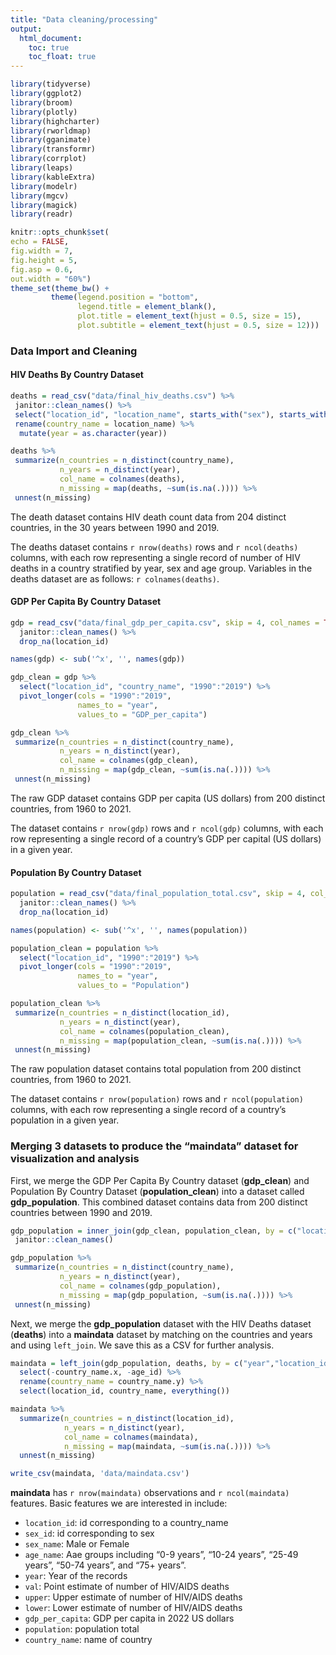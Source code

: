 ```yaml
---
title: "Data cleaning/processing"
output: 
  html_document:
    toc: true
    toc_float: true
--- 
```


```r
library(tidyverse)
library(ggplot2)
library(broom)
library(plotly)
library(highcharter)
library(rworldmap)
library(gganimate)
library(transformr)
library(corrplot)
library(leaps)
library(kableExtra)
library(modelr)
library(mgcv)
library(magick)
library(readr)

knitr::opts_chunk$set(
echo = FALSE,
fig.width = 7,
fig.height = 5,
fig.asp = 0.6,
out.width = "60%")
theme_set(theme_bw() +
         theme(legend.position = "bottom",
               legend.title = element_blank(),
               plot.title = element_text(hjust = 0.5, size = 15),
               plot.subtitle = element_text(hjust = 0.5, size = 12)))
```

### Data Import and Cleaning



#### HIV Deaths By Country Dataset

```r
deaths = read_csv("data/final_hiv_deaths.csv") %>%
 janitor::clean_names() %>%
 select("location_id", "location_name", starts_with("sex"), starts_with("age"), "year", "val", "upper", "lower") %>%
 rename(country_name = location_name) %>% 
  mutate(year = as.character(year))

deaths %>%
 summarize(n_countries = n_distinct(country_name),
           n_years = n_distinct(year),
           col_name = colnames(deaths),
           n_missing = map(deaths, ~sum(is.na(.)))) %>%
 unnest(n_missing)
```

The death dataset contains HIV death count data from 204 distinct countries, in the 30 years between 1990 and 2019.

The deaths dataset contains `r nrow(deaths)` rows and `r ncol(deaths)` columns, with each row representing a single record of number of HIV deaths in a country stratified by year, sex and age group. Variables in the deaths dataset are as follows: `r colnames(deaths)`. 


#### GDP Per Capita By Country Dataset

```r
gdp = read_csv("data/final_gdp_per_capita.csv", skip = 4, col_names = TRUE) %>% 
  janitor::clean_names() %>% 
  drop_na(location_id) 

names(gdp) <- sub('^x', '', names(gdp))

gdp_clean = gdp %>%  
  select("location_id", "country_name", "1990":"2019") %>% 
  pivot_longer(cols = "1990":"2019",
               names_to = "year",
               values_to = "GDP_per_capita") 

gdp_clean %>%
 summarize(n_countries = n_distinct(country_name),
           n_years = n_distinct(year),
           col_name = colnames(gdp_clean),
           n_missing = map(gdp_clean, ~sum(is.na(.)))) %>%
 unnest(n_missing)
```
The raw GDP dataset contains GDP per capita (US dollars) from 200 distinct countries, from 1960 to 2021. 

The dataset contains `r nrow(gdp)` rows and `r ncol(gdp)` columns, with each row representing a single record of a country's GDP per capital (US dollars) in a given year. 


#### Population By Country Dataset
```r
population = read_csv("data/final_population_total.csv", skip = 4, col_names = TRUE)  %>% 
  janitor::clean_names() %>% 
  drop_na(location_id) 

names(population) <- sub('^x', '', names(population))

population_clean = population %>%  
  select("location_id", "1990":"2019") %>% 
  pivot_longer(cols = "1990":"2019",
               names_to = "year",
               values_to = "Population") 

population_clean %>%
 summarize(n_countries = n_distinct(location_id),
           n_years = n_distinct(year),
           col_name = colnames(population_clean),
           n_missing = map(population_clean, ~sum(is.na(.)))) %>%
 unnest(n_missing)
```

The raw population dataset contains total population from 200 distinct countries, from 1960 to 2021. 

The dataset contains `r nrow(population)` rows and `r ncol(population)` columns, with each row representing a single record of a country's population in a given year. 



### Merging 3 datasets to produce the "maindata" dataset for visualization and analysis

First, we merge the GDP Per Capita By Country dataset (**gdp_clean**) and Population By Country Dataset (**population_clean**) into a dataset called **gdp_population**. This combined dataset contains data from 200 distinct countries between 1990 and 2019.

```r
gdp_population = inner_join(gdp_clean, population_clean, by = c("location_id", "year")) %>%
 janitor::clean_names() 

gdp_population %>%
 summarize(n_countries = n_distinct(country_name),
           n_years = n_distinct(year),
           col_name = colnames(gdp_population),
           n_missing = map(gdp_population, ~sum(is.na(.)))) %>%
 unnest(n_missing)
```

Next, we merge the **gdp_population** dataset with the HIV Deaths dataset (**deaths**) into a **maindata** dataset by matching on the countries and years and using `left_join`. We save this as a CSV for further analysis.

```r
maindata = left_join(gdp_population, deaths, by = c("year","location_id")) %>% 
  select(-country_name.x, -age_id) %>% 
  rename(country_name = country_name.y) %>% 
  select(location_id, country_name, everything())

maindata %>% 
  summarize(n_countries = n_distinct(location_id),
            n_years = n_distinct(year),
            col_name = colnames(maindata),
            n_missing = map(maindata, ~sum(is.na(.)))) %>% 
  unnest(n_missing)

write_csv(maindata, 'data/maindata.csv')
```

**maindata** has `r nrow(maindata)` observations and `r ncol(maindata)` features. Basic features we are interested in include:

- `location_id`: id corresponding to a country_name
- `sex_id`: id corresponding to sex
- `sex_name`: Male or Female
- `age_name`: Aae groups including "0-9 years", "10-24 years",  "25-49 years", "50-74 years", and "75+ years".
- `year`: Year of the records
- `val`: Point estimate of number of HIV/AIDS deaths
- `upper`: Upper estimate of number of HIV/AIDS deaths
- `lower`: Lower estimate of number of HIV/AIDS deaths
- `gdp_per_capita`: GDP per capita in 2022 US dollars
- `population`: population total
- `country_name`: name of country


